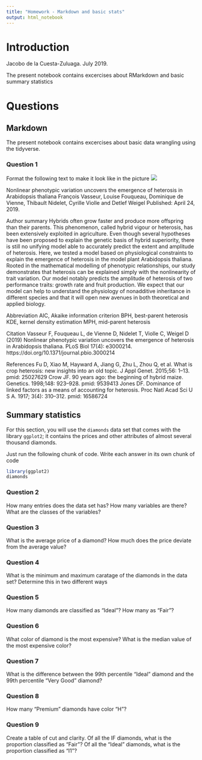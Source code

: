 ```yaml
---
title: "Homework - Markdown and basic stats"
output: html_notebook
---
```


# Introduction
Jacobo de la Cuesta-Zuluaga. July 2019.

The present notebook contains excercises about RMarkdown and basic summary statistics



# Questions

## Markdown

The present notebook contains excercises about basic data wrangling using the tidyverse.

### Question 1

Format the following text to make it look like in the picture
![](https://raw.githubusercontent.com/jacodela/R4eBio/master/2019_Intro/Data/Example_Markdown.png)

Nonlinear phenotypic variation uncovers the emergence of heterosis in Arabidopsis thaliana
François Vasseur, Louise Fouqueau, Dominique de Vienne, Thibault Nidelet, Cyrille Violle and Detlef Weigel
Published: April 24, 2019.

Author summary
Hybrids often grow faster and produce more offspring than their parents. This phenomenon, called hybrid vigour or heterosis, has been extensively exploited in agriculture. Even though several hypotheses have been proposed to explain the genetic basis of hybrid superiority, there is still no unifying model able to accurately predict the extent and amplitude of heterosis. Here, we tested a model based on physiological constraints to explain the emergence of heterosis in the model plant Arabidopsis thaliana. Rooted in the mathematical modelling of phenotypic relationships, our study demonstrates that heterosis can be explained simply with the nonlinearity of trait variation. Our model notably predicts the amplitude of heterosis of two performance traits: growth rate and fruit production. We expect that our model can help to understand the physiology of nonadditive inheritance in different species and that it will open new avenues in both theoretical and applied biology.

Abbreviation
AIC, Akaike information criterion
BPH, best-parent heterosis
KDE, kernel density estimation
MPH, mid-parent heterosis

Citation
Vasseur F, Fouqueau L, de Vienne D, Nidelet T, Violle C, Weigel D (2019) Nonlinear phenotypic variation uncovers the emergence of heterosis in Arabidopsis thaliana. PLoS Biol 17(4): e3000214. https://doi.org/10.1371/journal.pbio.3000214

References
Fu D, Xiao M, Hayward A, Jiang G, Zhu L, Zhou Q, et al. What is crop heterosis: new insights into an old topic. J Appl Genet. 2015;56: 1–13. pmid: 25027629
Crow JF. 90 years ago: the beginning of hybrid maize. Genetics. 1998;148: 923–928. pmid: 9539413
Jones DF. Dominance of linked factors as a means of accounting for heterosis. Proc Natl Acad Sci U S A. 1917; 3(4): 310–312. pmid: 16586724

## Summary statistics

For this section, you will use the `diamonds` data set that comes with the library `ggplot2`; it contains the prices and other attributes of almost several thousand diamonds.


Just run the following chunk of code. Write each answer in its own chunk of code

```r
library(ggplot2)
diamonds
```

### Question 2

How many entries does the data set has? How many variables are there? What are the classes of the variables?

### Question 3

What is the average price of a diamond? How much does the price deviate from the average value?

### Question 4

What is the minimum and maximum caratage of the diamonds in the data set? Determine this in two different  ways

### Question 5

How many diamonds are classified as "Ideal"? How many as "Fair"?

### Question 6

What color of diamond is the most expensive? What is the median value of the most expensive color?

### Question 7

What is the difference between the 99th percentile "Ideal" diamond and the 99th percentile "Very Good" diamond?

### Question 8

How many "Premium" diamonds have color "H"?

### Question 9 

Create a table of cut and clarity. Of all the IF diamonds, what is the proportion classified as "Fair"? Of all the "Ideal" diamonds, what is the proportion classified as "I1"?
